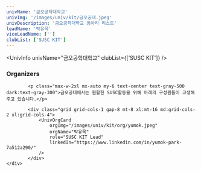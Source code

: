 ```yaml
---
univName: '금오공학대학교'
univImg: '/images/univ/kit/금오공대.jpeg'
univDescription: '금오공학대학교 동아리 리스트'
leadName: '박유목'
viceLeadName: ['']
clubList: ['SUSC KIT']
---
```




<UnivInfo
	univName="금오공학대학교"
	clubList={['SUSC KIT']}
/>

<section class="bg-white dark:bg-gray-900">
	<div class="container px-6 py-10 mx-auto">
			<h3 class="text-2xl font-semibold text-center text-gray-800 capitalize lg:text-3xl dark:text-white">Organizers</h3>

			<p class="max-w-2xl mx-auto my-6 text-center text-gray-500 dark:text-gray-300">금오공대에서는 원활한 SUSC활동을 위해 아래의 구성원들이 고생해주고 있습니다.</p>

			<div class="grid grid-cols-1 gap-8 mt-8 xl:mt-16 md:grid-cols-2 xl:grid-cols-4">
				<UnivOrgCard 
					orgImg="/images/univ/kit/org/yumok.jpeg"
					orgName="박유목"
					role="SUSC KIT Lead"
					linkedIn="https://www.linkedin.com/in/yumok-park-7a512a290/"
				/>
			</div>
	</div>
</section>